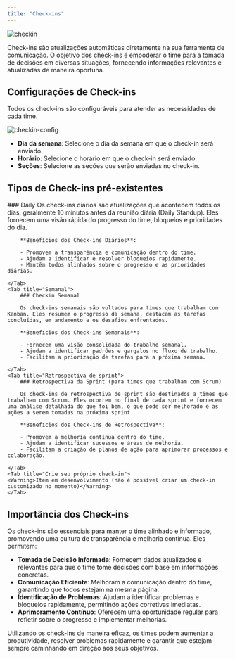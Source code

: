```yaml
---
title: "Check-ins"
---
```


![checkin](https://kodus.io/wp-content/uploads/2024/09/checkin_cover.png)

Check-ins são atualizações automáticas diretamente na sua ferramenta de comunicação. O objetivo dos check-ins é empoderar o time para a tomada de decisões em diversas situações, fornecendo informações relevantes e atualizadas de maneira oportuna.

## Configurações de Check-ins

Todos os check-ins são configuráveis para atender as necessidades de cada time.

![checkin-config](https://kodus.io/wp-content/uploads/2024/09/Kodus-_-AI-·-5.38pm-·-09-02-scaled.jpeg)

- **Dia da semana**: Selecione o dia da semana em que o check-in será enviado.
- **Horário**: Selecione o horário em que o check-in será enviado.
- **Seções**: Selecione as seções que serão enviadas no check-in.

## Tipos de Check-ins pré-existentes

<Tabs>
    <Tab title="Diário">
        ### Daily
        Os check-ins diários são atualizações que acontecem todos os dias, geralmente 10 minutos antes da reunião diária (Daily Standup). Eles fornecem uma visão rápida do progresso do time, bloqueios e prioridades do dia.

        **Benefícios dos Check-ins Diários**:

        - Promovem a transparência e comunicação dentro do time.
        - Ajudam a identificar e resolver bloqueios rapidamente.
        - Mantêm todos alinhados sobre o progresso e as prioridades diárias.

    </Tab>
    <Tab title="Semanal">
        ### Checkin Semanal

        Os check-ins semanais são voltados para times que trabalham com Kanban. Eles resumem o progresso da semana, destacam as tarefas concluídas, em andamento e os desafios enfrentados.

        **Benefícios dos Check-ins Semanais**:

        - Fornecem uma visão consolidada do trabalho semanal.
        - Ajudam a identificar padrões e gargalos no fluxo de trabalho.
        - Facilitam a priorização de tarefas para a próxima semana.

    </Tab>
    <Tab title="Retrospectiva de sprint">
        ### Retrospectiva da Sprint (para times que trabalham com Scrum)

        Os check-ins de retrospectiva de sprint são destinados a times que trabalham com Scrum. Eles ocorrem no final de cada sprint e fornecem uma análise detalhada do que foi bem, o que pode ser melhorado e as ações a serem tomadas na próxima sprint.

        **Benefícios dos Check-ins de Retrospectiva**:

        - Promovem a melhoria contínua dentro do time.
        - Ajudam a identificar sucessos e áreas de melhoria.
        - Facilitam a criação de planos de ação para aprimorar processos e colaboração.

    </Tab>
    <Tab title="Crie seu próprio check-in">
    <Warning>Item em desenvolvimento (não é possível criar um check-in customizado no momento)</Warning>
    </Tab>

</Tabs>

## Importância dos Check-ins

Os check-ins são essenciais para manter o time alinhado e informado, promovendo uma cultura de transparência e melhoria contínua. Eles permitem:

- **Tomada de Decisão Informada**: Fornecem dados atualizados e relevantes para que o time tome decisões com base em informações concretas.
- **Comunicação Eficiente**: Melhoram a comunicação dentro do time, garantindo que todos estejam na mesma página.
- **Identificação de Problemas**: Ajudam a identificar problemas e bloqueios rapidamente, permitindo ações corretivas imediatas.
- **Aprimoramento Contínuo**: Oferecem uma oportunidade regular para refletir sobre o progresso e implementar melhorias.

Utilizando os check-ins de maneira eficaz, os times podem aumentar a produtividade, resolver problemas rapidamente e garantir que estejam sempre caminhando em direção aos seus objetivos.
